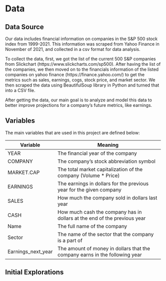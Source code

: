 # Data {#data}

## Data Source

Our data includes financial information on companies in the S&P 500 stock index from 1999-2021. This information was scraped from Yahoo Finance in November of 2021, and collected in a csv format for data analysis.

To collect the data, first, we got the list of the current 500 S&P companies from Slickchart (https://www.slickcharts.com/sp500). After having the list of the companies, we then moved on to the financials information of the listed companies on yahoo finance (https://finance.yahoo.com/) to get the metrics such as sales, earnings, cogs, stock price, and market sector. We then scraped the data using BeautifulSoup library in Python and turned that into a CSV file. 

After getting the data, our main goal is to analyze and model this data to better improve projections for a company’s future metrics, like earnings.



## Variables

The main variables that are used in this project are defined below:

| Variable            | Meaning                                                                                                     |
|---------------------|-------------------------------------------------------------------------------------------------------------|
| YEAR                | The financial year of the company                                                                           |
| COMPANY             | The company’s stock abbreviation symbol                                                                     |
| MARKET.CAP          | The total market capitalization of the company (Volume * Price)                                             |
| EARNINGS            | The earnings in dollars for the previous year for the given company                                         |
| SALES               | How much the company sold in dollars last year                                                              |
| CASH                | How much cash the company has in dollars at the end of the previous year                                    |
| Name                | The full name of the company                                                                                |
| Sector              | The name of the sector that the company is a part of                                                        |
| Earnings_next_year  | The amount of money in dollars that the company earns in the following year                                 |               


## Initial Explorations
